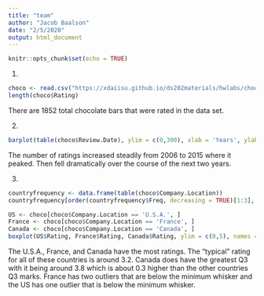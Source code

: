 ```yaml
---
title: "team"
author: "Jacob Baalson"
date: "2/5/2020"
output: html_document
---
```


```r
knitr::opts_chunk$set(echo = TRUE)
```

1.
```r
choco <- read.csv("https://xdaiisu.github.io/ds202materials/hwlabs/choco.csv")
length(choco$Rating)
```

There are 1852 total chocolate bars that were rated in the data set.

2.
```r
barplot(table(choco$Review.Date), ylim = c(0,300), xlab = 'Years', ylab = 'Frequency', main= 'Frequency by Year')

```

The number of ratings increased steadily from 2006 to 2015 where it peaked. Then fell dramatically over the course of the next two years.

3.
```r
countryfrequency <- data.frame(table(choco$Company.Location))
countryfrequency[order(countryfrequency$Freq, decreasing = TRUE)[1:3], ]

US <- choco[choco$Company.Location == 'U.S.A.', ]
France <- choco[choco$Company.Location == 'France', ]
Canada <- choco[choco$Company.Location == 'Canada', ]
boxplot(US$Rating, France$Rating, Canada$Rating, ylim = c(0,5), names = c('US', 'France', 'Canada'), ylab = 'Rating', xlab = 'Country', main = 'Ratings of Top 3 Countries')
```
The U.S.A., France, and Canada have the most ratings. The "typical" rating for all of these countries is around 3.2. Canada does have the greatest Q3 with it being around 3.8 which is about 0.3 higher than the other countries Q3 marks. France has two outliers that are below the minimum whisker and the US has one outlier that is below the minimum whisker.
